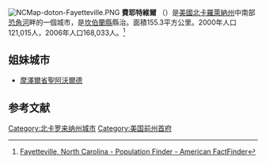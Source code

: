 [[File:NCMap-doton-Fayetteville.PNG|right]]
'''費耶特維爾''' （{{lang-en|Fayetteville}}）是[[美國|美國]][[北卡羅萊納州|北卡羅萊納州]]中南部[[恐角河|恐角河]]畔的一個城市，是[[坎伯蘭縣_(北卡羅萊納州)|坎伯蘭縣]]縣治。面積155.3平方公里。2000年人口121,015人，2006年人口168,033人。<ref>[http://factfinder.census.gov/servlet/SAFFPopulation?_event=Search&geo_id=06000US0900133620&_geoContext=01000US%7C04000US09%7C05000US09001%7C06000US0900133620&_street=&_county=Fayetteville+city&_cityTown=Fayetteville+city&_state=04000US37&_zip=&_lang=en&_sse=on&ActiveGeoDiv=geoSelect&_useEV=&pctxt=fph&pgsl=060&_submenuId=population_0&ds_name=null&_ci_nbr=null&qr_name=&reg=%3Anull&_keyword=&_industry= Fayetteville, North Carolina - Population Finder - American FactFinder]{{Dead link|date=2020年3月 |bot=InternetArchiveBot |fix-attempted=yes }}</ref>

== 姐妹城市 ==
* {{FRA}}[[摩澤爾省|摩澤爾省]][[聖阿沃爾德|聖阿沃爾德]]

== 参考文献 ==
<div class="references-small">
<references />
</div>
{{North Carolina}}
{{Authority control}}
[[Category:北卡罗来纳州城市|Category:北卡罗来纳州城市]]
[[Category:美国前州首府|Category:美国前州首府]]
{{DEFAULTSORT:Fayetteville, North Carolina}}
